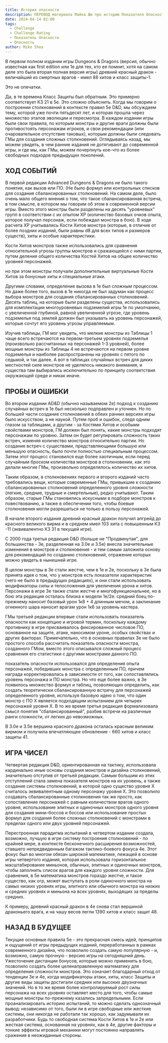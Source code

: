 ```yaml
---
title: История опасности
description: ПЕРЕВОД материала Майка Ши про историю Показателя Опасности в D&D #dnd #cr #cored20rpg
date: 2024-04-14 02:00
tags:
  - Challenge
  - Challenge Rating
  - Показатель Опасности
  - Опасность
author: Mike Shea
---
```


В первом полном издании игры Dungeons & Dragons (версия, обычно известная как first edition или 1e для тех, кто ее помнит, хотя на самом деле это была вторая полная версия игры) древний красный дракон - величайший из смертных врагов - имел 88 хитов и класс защиты-1.

Это не опечатки.

Да, в те времена Класс Защиты был обратным. Это примерно соответствует КЗ 21 в 5e. Это сложно объяснить. Когда мы говорим о построении столкновений в контексте правил 5e D&D, мы обсуждаем тему, которой уже почти пятьдесят лет, и которая прошла через множество этапов эволюции и пересмотра. В каждом издании игры были свои правила, по которым монстры и другие враги должны были противостоять персонажам игроков, и свои рекомендации (или очаровательное отсутствие таковых), которым должны были следовать ГМы для создания сложных столкновений. Оглядываясь назад, мы можем увидеть, в чем ранние издания не дотягивают до современной игры, и где мы, как ГМы, можем почерпнуть кое-что из более свободных подходов предыдущих поколений.

## ХОД СОБЫТИЙ

В первой редакции Advanced Dungeons & Dragons не было такого понятия, как вызов или ПО. (Не было формул или контрольных списков для создания сбалансированных столкновений. На самом деле, было очень мало общего мнения о том, что такое сбалансированная встреча, в том смысле, в котором мы говорим об этом в современной версии игры. Вместо этого монстры были разделены на десять "уровневых" групп в соответствии с их опытом XP (количество базовых очков опыта, которое получал персонаж, если побеждал монстра в бою). В ходе расчета XP учитывались Кости Хитов монстра (которые, в отличие от более поздних изданий, были равны d8 для всех типов и размеров существ), хиты и особые характеристики.

Кости Хитов монстров также использовались для сравнения относительной угрозы группы монстров и сражающейся с ними партии, путем деления общего количества Костей Хитов на общее количество уровней персонажей.

но при этом монстры получали дополнительные виртуальные Кости Хитов за бонусные хиты и специальные атаки.

Другими словами, определение вызова в 1e был сложным процессом. Но даже более того, вызов в 1e никогда не был задуман как процесс выбора монстров для создания сбалансированных столкновений. Десять таблиц, на которые были разделены существа, использовались для комплектации многоуровневых подземелий игры 1e по умолчанию, с увеличенной глубиной, равной увеличенной угрозе, где уровень подземелья под землей должен был указывать на уровень персонажей, которые сочтут его уровень угрозы управляемым.

Изучив таблицы, ГМ мог увидеть, что мелкие монстры из Таблицы 1 чаще всего встречаются на первом-третьем уровнях подземелья (произвольно рассчитанных на персонажей 1-3 уровней), более мощные монстры из Таблицы 4 не встречаются на первом уровне подземелья и наиболее распространены на уровнях с пятого по седьмой, и так далее. А вот в таблицах случайных встреч для диких местностей силе монстров не уделялось никакого внимания, и существа там выбирались исключительно по принципу соответствия окружающей среде и никак иначе.

## ПРОБЫ И ОШИБКИ

Во втором издании AD&D (обычно называемом 2e) подход к созданию случайных встреч в 1e был несколько подправлен и уточнен. Но по большей части создание столкновений в обеих ранних версиях игры было искусством, а не наукой. Путем проб и ошибок, следя одним глазом за таблицами, а другим - за Костями Хитов и особыми свойствами монстров, ГМ должен был понять, какие монстры подходят персонажам по уровню. Затем он будет регулировать сложность таких встреч, изменяя количество монстров относительно партии. Но создание встреч с существами, представляющими большую или меньшую опасность, было почти полностью специальным процессом. Затем этот процесс становился еще более хаотичным, если перед случайным броском количества монстров в столкновении, как это делали многие ГМы, произвольно определялось количество их хитов.

Таким образом, в столкновениях первого и второго изданий часто требовались вещи, которые современные ГМы, привыкшие к созданию сбалансированных столкновений определенного уровня сложности (легкие, средние, трудные и смертельные), редко учитывают. Таким образом, старые ГМы становились искусными в подборе монстров к повествованию, а также в обеспечении того, чтобы боевые столкновения могли разрешаться не только в пользу персонажей.

В начале второго издания древний красный дракон получил апгрейд до красного великого вирма и в среднем имел 103 хита с повышенным КЗ -11 (эквивалентно КЗ 31 в текущей игре).

С 2000 года третья редакция D&D (больше не "Продвинутая", для большинства - 3e, разделенная на 3.0e и 3.5e) внесла значительные изменения в монстров и столкновения - и тем самым заложила основу для рекомендаций по созданию столкновений, отражение которых можно увидеть в нынешней игре.

В целом монстры в 3e стали жестче, чем в 1e и 2e, поскольку в 3e была принята идея о том, что у монстров есть показатели характеристик (чего не было в предыдущих редакциях), и они стали использовать модификаторы силы и телосложения для увеличения урона и хитов. Персонажи в игре 3e также стали жестче и многофункциональнее, но в бою эта редакция осталась близка к модели 1e/2e: средний боец по-прежнему наносит базовый урон 1к8 + 4 длинным мечом, а заклинание огненного шара наносит врагам урон 1к6 за уровень кастера.

ГМы третьей редакции впервые стали использовать показатель опасности как концепцию и игровой термин, поскольку каждому противнику в игре присваивалось фиксированное числовое ПО, основанное на защите, атаке, наносимом уроне, особых свойствах и других факторах. Примечательно, что в основных правилах 3e не было простого способа рассчитать показатель опасности монстра, созданного ГМом, вместо этого описывался сложный процесс сравнения его статистики с другими монстрами данного ПО.

показатель опасности использовался для определения опыта персонажей, победивших монстра с определенным ПО, причем награда корректировалась в зависимости от того, как сопоставлялись уровень персонажа и ПО монстра. Но что еще более важно, в 3e появилось множество формул и таблиц, позволяющих определить, как создать теоретически сбалансированную встречу для персонажей определенного уровня, используя базовую идею о том, что один монстр с ПО X является подходящим испытанием для четырех персонажей уровня X. В то же время третья редакция формализовала смысл понятия "сбалансированный", разбив встречи на различные ранги сложности, от легких до невозможных.

В 3.0e и 3.5e вершина красного дракона осталась красным великим вирмом и получила впечатляющее обновление - 660 хитов и класс защиты 41.

## ИГРА ЧИСЕЛ

Четвертая редакция D&D, ориентированная на тактику, использовала кардинально иные основы создания монстров и дизайна столкновений, значительно отступив от третьей редакции. Самым большим из этих отступлений стала замена показателя монстров на их уровень, а также создание системы столкновений, в которой одно существо уровня X считалось эквивалентным одному персонажу уровня X. Это позволило создавать сбалансированные столкновения так же просто, как сопоставление персонажей с равным количеством врагов одного уровня, использование элитных и одиночных монстров одного уровня для создания мини-боссов и боссов или использование простых формул для создания более сложных столкновений с монстрами в пределах одного или двух уровней персонажей.

Перестроенная парадигма испытаний в четвертом издании создала, возможно, лучшую в игре систему построения столкновений - по крайней мере, в контексте бесконечного расширения возможностей, ставшего непредвиденным багажом тактико-боевого фокуса 4e. Этот фокус был во многом обязан широкой математике, лежащей в основе игры четвертого издания, которая использовала горизонтальное масштабирование миньонов, обычных, элитных и одиночных монстров, чтобы заполнить список врагов для каждого уровня сложности. Для сравнения, в 5e математика монстров гораздо жестче, и такое существо, как огр, может выступать в роли одиночного монстра на самых низких уровнях игры, элитного или обычного монстра на низких и средних уровнях и миньона на всех уровнях, выходящих за пределы средних.

К примеру, древний красный дракон в 4e снова стал вершиной драконьего врага, и на чашу весов легли 1390 хитов и класс защит 48.

## НАЗАД В БУДУЩЕЕ

Текущие основные правила 5e - это прекрасная смесь идей, принципов и ощущений от игры предыдущих изданий, переработанных в рамках современного дизайна, что позволило создать самую популярную - и, возможно, самую прочную - версию игры на сегодняшний день. Ужесточение дистанции бонусов, которые можно применить в бою, позволило создать более целенаправленную математику для определения сложности монстров. Это означает благодарный отход от тенденции 3e и 4e, когда модификаторы атаки, хиты, класс Защиты и другие виды защиты достигали средних или высоких двузначных значений. Но в то же время более контролируемый рост силы персонажа на всех уровнях оставляет место для того, чтобы самые мощные монстры по-прежнему казались запредельными.
Если проанализировать историю испытаний, то можно сделать однозначный вывод: независимо от того, были ли в игре свободные или жесткие системы, они никогда не работали так хорошо, как задумывали их разработчики. Будь то свободная система Кости Хитов в 1e и 2e или жесткая система, основанная на уровнях, как в 4e, другие факторы и тонкие эффекты игровой механики могут постоянно направлять сражения в неожиданные стороны.

